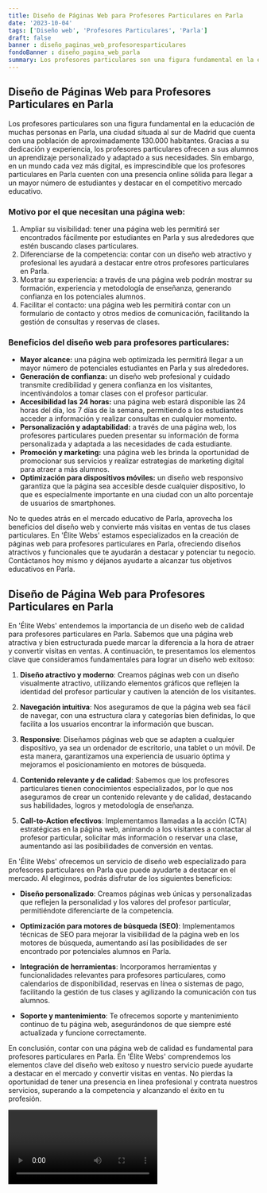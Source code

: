 ```yaml
---
title: Diseño de Páginas Web para Profesores Particulares en Parla
date: '2023-10-04'
tags: ['Diseño web', 'Profesores Particulares', 'Parla']
draft: false
banner : diseño_paginas_web_profesoresparticulares
fondoBanner : diseño_pagina_web_parla
summary: Los profesores particulares son una figura fundamental en la educación de muchas personas en Parla, una ciudad situada al sur de Madrid que cuenta con una población de aproximadamente 130.000 habitantes. Gracias a su dedicación y experiencia, los profesores particulares ofrecen a sus alumnos un aprendizaje personalizado y adaptado a sus necesidades. Sin embargo, en un mundo cada vez más digital, es imprescindible que los profesores particulares en Parla cuenten con una presencia online sólida para llegar a un mayor número de estudiantes y destacar en el competitivo mercado educativo.
---
```


## Diseño de Páginas Web para Profesores Particulares en Parla

Los profesores particulares son una figura fundamental en la educación de muchas personas en Parla, una ciudad situada al sur de Madrid que cuenta con una población de aproximadamente 130.000 habitantes. Gracias a su dedicación y experiencia, los profesores particulares ofrecen a sus alumnos un aprendizaje personalizado y adaptado a sus necesidades. Sin embargo, en un mundo cada vez más digital, es imprescindible que los profesores particulares en Parla cuenten con una presencia online sólida para llegar a un mayor número de estudiantes y destacar en el competitivo mercado educativo.

### Motivo por el que necesitan una página web:

1. Ampliar su visibilidad: tener una página web les permitirá ser encontrados fácilmente por estudiantes en Parla y sus alrededores que estén buscando clases particulares.
2. Diferenciarse de la competencia: contar con un diseño web atractivo y profesional les ayudará a destacar entre otros profesores particulares en Parla.
3. Mostrar su experiencia: a través de una página web podrán mostrar su formación, experiencia y metodología de enseñanza, generando confianza en los potenciales alumnos.
4. Facilitar el contacto: una página web les permitirá contar con un formulario de contacto y otros medios de comunicación, facilitando la gestión de consultas y reservas de clases.

### Beneficios del diseño web para profesores particulares:

- **Mayor alcance:** una página web optimizada les permitirá llegar a un mayor número de potenciales estudiantes en Parla y sus alrededores.
- **Generación de confianza:** un diseño web profesional y cuidado transmite credibilidad y genera confianza en los visitantes, incentivándolos a tomar clases con el profesor particular.
- **Accesibilidad las 24 horas:** una página web estará disponible las 24 horas del día, los 7 días de la semana, permitiendo a los estudiantes acceder a información y realizar consultas en cualquier momento.
- **Personalización y adaptabilidad:** a través de una página web, los profesores particulares pueden presentar su información de forma personalizada y adaptada a las necesidades de cada estudiante.
- **Promoción y marketing:** una página web les brinda la oportunidad de promocionar sus servicios y realizar estrategias de marketing digital para atraer a más alumnos.
- **Optimización para dispositivos móviles:** un diseño web responsivo garantiza que la página sea accesible desde cualquier dispositivo, lo que es especialmente importante en una ciudad con un alto porcentaje de usuarios de smartphones.

No te quedes atrás en el mercado educativo de Parla, aprovecha los beneficios del diseño web y convierte más visitas en ventas de tus clases particulares. En 'Élite Webs' estamos especializados en la creación de páginas web para profesores particulares en Parla, ofreciendo diseños atractivos y funcionales que te ayudarán a destacar y potenciar tu negocio. Contáctanos hoy mismo y déjanos ayudarte a alcanzar tus objetivos educativos en Parla.

<GifSeo />

<Cta />

## Diseño de Página Web para Profesores Particulares en Parla

En 'Élite Webs' entendemos la importancia de un diseño web de calidad para profesores particulares en Parla. Sabemos que una página web atractiva y bien estructurada puede marcar la diferencia a la hora de atraer y convertir visitas en ventas. A continuación, te presentamos los elementos clave que consideramos fundamentales para lograr un diseño web exitoso:

1. **Diseño atractivo y moderno**: Creamos páginas web con un diseño visualmente atractivo, utilizando elementos gráficos que reflejen la identidad del profesor particular y cautiven la atención de los visitantes.

2. **Navegación intuitiva**: Nos aseguramos de que la página web sea fácil de navegar, con una estructura clara y categorías bien definidas, lo que facilita a los usuarios encontrar la información que buscan.

3. **Responsive**: Diseñamos páginas web que se adapten a cualquier dispositivo, ya sea un ordenador de escritorio, una tablet o un móvil. De esta manera, garantizamos una experiencia de usuario óptima y mejoramos el posicionamiento en motores de búsqueda.

4. **Contenido relevante y de calidad**: Sabemos que los profesores particulares tienen conocimientos especializados, por lo que nos aseguramos de crear un contenido relevante y de calidad, destacando sus habilidades, logros y metodología de enseñanza.

5. **Call-to-Action efectivos**: Implementamos llamadas a la acción (CTA) estratégicas en la página web, animando a los visitantes a contactar al profesor particular, solicitar más información o reservar una clase, aumentando así las posibilidades de conversión en ventas.

En 'Élite Webs' ofrecemos un servicio de diseño web especializado para profesores particulares en Parla que puede ayudarte a destacar en el mercado. Al elegirnos, podrás disfrutar de los siguientes beneficios:

- **Diseño personalizado**: Creamos páginas web únicas y personalizadas que reflejen la personalidad y los valores del profesor particular, permitiéndote diferenciarte de la competencia.

- **Optimización para motores de búsqueda (SEO)**: Implementamos técnicas de SEO para mejorar la visibilidad de la página web en los motores de búsqueda, aumentando así las posibilidades de ser encontrado por potenciales alumnos en Parla.

- **Integración de herramientas**: Incorporamos herramientas y funcionalidades relevantes para profesores particulares, como calendarios de disponibilidad, reservas en línea o sistemas de pago, facilitando la gestión de tus clases y agilizando la comunicación con tus alumnos.

- **Soporte y mantenimiento**: Te ofrecemos soporte y mantenimiento continuo de tu página web, asegurándonos de que siempre esté actualizada y funcione correctamente.

En conclusión, contar con una página web de calidad es fundamental para profesores particulares en Parla. En 'Élite Webs' comprendemos los elementos clave del diseño web exitoso y nuestro servicio puede ayudarte a destacar en el mercado y convertir visitas en ventas. No pierdas la oportunidad de tener una presencia en línea profesional y contrata nuestros servicios, superando a la competencia y alcanzando el éxito en tu profesión.

<Video />

<CtaBot job='Profesores Particulares' city='Parla'/>

<Gmaps query='Parla+españa+maps' />